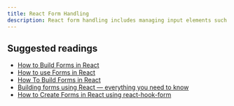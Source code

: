 ```yaml
---
title: React Form Handling
description: React form handling includes managing input elements such as text fields and buttons, capturing user data, and implementing controlled components that synchronize form state with the React component's state.
---
```


## Suggested readings

- [How to Build Forms in React](https://www.freecodecamp.org/news/how-to-build-forms-in-react/)
- [How to use Forms in React](https://www.robinwieruch.de/react-form/)
- [How To Build Forms in React](https://www.digitalocean.com/community/tutorials/how-to-build-forms-in-react)
- [Building forms using React — everything you need to know](https://www.codementor.io/@blizzerand/building-forms-using-react-everything-you-need-to-know-iz3eyoq4y)
- [How to Create Forms in React using react-hook-form](https://www.freecodecamp.org/news/how-to-create-forms-in-react-using-react-hook-form/)
